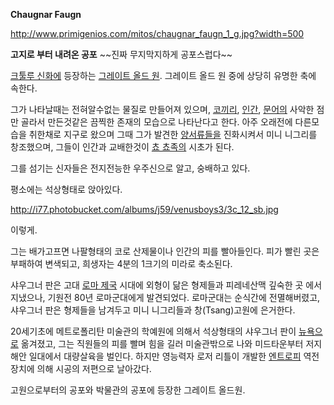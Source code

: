 '''Chaugnar Faugn'''

http://www.primigenios.com/mitos/chaugnar_faugn_1_g.jpg?width=500

'''고지로 부터 내려온 공포''' ~~진짜 무지막지하게 공포스럽다~~

[[크툴루 신화]]에 등장하는 [[그레이트 올드 원]]. 그레이트 올드 원 중에 상당히 유명한 축에 속한다.

그가 나타날때는 전혀알수없는 물질로 만들어져 있으며, [[코끼리]], [[인간]], [[문어]]의 사악한 점만 골라서 만든것같은 끔찍한 존재의 모습으로 나타난다고 한다. 아주 오래전에 다른모습을 취한채로 지구로 왔으며 그때 그가 발견한 [[양서류]]들을 진화시켜서 미니 니그리를 창조했으며, 그들이 인간과 교배한것이 [[쵸 쵸]]족의 시초가 된다.

그를 섬기는 신자들은 전지전능한 우주신으로 알고, 숭배하고 있다.

평소에는 석상형태로 앉아있다.

http://i77.photobucket.com/albums/j59/venusboys3/3c_12_sb.jpg

이렇게.

그는 배가고프면 나팔형태의 코로 산제물이나 인간의 피를 빨아들인다. 피가 빨린 곳은 부패하여 변색되고, 희생자는 4분의 1크기의 미라로 축소된다.

샤우그너 판은 고대 [[로마 제국]] 시대에 외형이 닮은 형제들과 피레네산맥 깊숙한 곳 에서 지냈으나, 기원전 80년 로마군대에게 발견되었다. 로마군대는 순식간에 전멸해버렸고, 샤우그너 판은 형제들을 남겨두고 미니 니그리들과 창(Tsang)고원에 은거한다.

20세기초에 메트로폴리탄 미술관의 학예원에 의해서 석상형태의 샤우그너 판이 [[뉴욕]]으로 옮겨졌고, 그는 직원들의 피를 빨며 힘을 길러 미술관밖으로 나와 미드타운부터 저지해안 일대에서 대량살육을 벌인다. 하지만 영능력자 로저 리틀이 개발한 [[엔트로피]] 역전장치에 의해 시공의 저편으로 날아갔다.

고원으로부터의 공포와 박물관의 공포에 등장한 그레이트 올드원.
